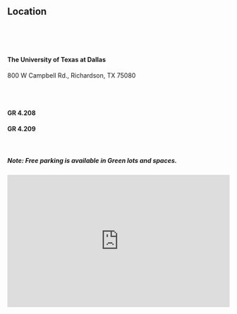 <section id="location">
<div class="container col-lg-12 mx-auto text-center">

<h2>Location</h2>

<br><div class="row">
<div class="col-lg-5 text-center">

<br>
<br><h4>The University of Texas at Dallas</h4>
800 W Campbell Rd., Richardson, TX 75080

<br>
<br><h4>GR 4.208</h4>
<h4>GR 4.209</h4>
<br>
<h5>Note: Free parking is available in Green lots and spaces.</h5>
</div>

<!-- <div class="col-lg-1 text-right"></div> -->

<div class="col-lg-6 text-left">

<!-- <div style="max-width:500px; overflow:hidden;c olor:red; width:500px; height:300px;"> -->
<!-- <div id="mymap-canvas" style="height:100%; width:100%; max-width:100%;"> -->

<iframe style="height:300px;width:100%;border:0;" frameborder="0" src="https://www.google.com/maps/embed/v1/place?q=ut+dallas&key=AIzaSyBFw0Qbyq9zTFTd-tUY6dZWTgaQzuU17R8"></iframe>
<!-- </div> -->
<!-- </div> -->

</div>
</div>

</div>
</section>
